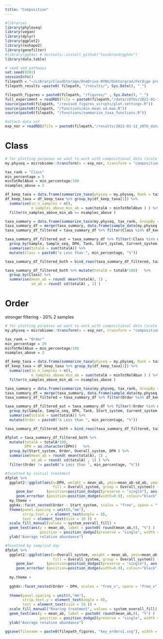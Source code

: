 ```yaml
---
title: "Composition"
---
```


```r
#libraries
library(phyloseq)
library(vegan)
library(dplyr)
library(ggplot2)
library(reshape2)
library(genefilter)
#library(ggh4x) # devtools::install_github("teunbrand/ggh4x")
library(data.table)
```

```r
# seed and pathways
set.seed(0201)
sessionInfo()
filepath = "~/Library/CloudStorage/OneDrive-NTNU/Doktorgrad/Ferdige prosjekter/Project 3 MMS_FTS_r_K_experiment/MMS-FTS Overview results and manuscript plan/R_Analysis_MMS-FTS"
filepath_results =paste0( filepath, "/results/", Sys.Date(), "_")

filepath_figures = paste0(filepath, "/figures/" , Sys.Date(), "_")
full_experiment = readRDS(file = paste0(filepath,"/data/zOTUs/2022-01-11_zOTU_raw_dataset.rds") ) 
source(paste0(filepath, "/revised_figures_scripts/plot.settings.R"))
source(paste0(filepath, "/functions/min.mean.sd.max.R"))
source(paste0(filepath, "/functions/summarize_taxa_functions.R"))
```

```r
#attach data set
exp_nor = readRDS(file = paste0(filepath,"/results/2022-01-11_zOTU_dataset_scaled_rarified.rds") )
```

# Class
```r
# for plotting purposes we want to work with compositional data (scale in percentage)
my.physeq = microbiome::transform(x = exp_nor, transform = "compositional")

tax_rank = "Class"
min_percentage = 5
minTotRelAbun = min_percentage/100
nsamples_above = 2 

df_keep_taxa = data.frame(summarize_taxa(physeq = my.physeq, Rank = tax_rank, GroupBy = "Sample"))
df_keep_taxa = df_keep_taxa %>% group_by(df_keep_taxa[1]) %>% 
  summarise(in_n_samples = n(), 
            n_samples_above_min_ab = sum(totalA > minTotRelAbun ) ) %>%
  filter(n_samples_above_min_ab >= nsamples_above )

taxa_summary = data.frame(summarize_taxa(my.physeq, tax_rank, GroupBy = c("Sample")))
taxa_summary_df = merge(taxa_summary, data.frame(sample_data(my.physeq)), by = "Sample")
taxa_summary_df_filtered = taxa_summary_df %>% filter(Class %in% df_keep_taxa$Class ) 

taxa_summary_df_filtered_out = taxa_summary_df %>% filter(!Class %in% df_keep_taxa$Class ) %>%
  group_by(Sample, Sample_seq, DPH, Tank, Start_system, Current_system, Overall_system, cc, cc_s, Current_water) %>%
  summarise(totalA = sum(totalA)) %>%
  mutate(Class = paste0("a Less than ", min_percentage, "%")) 

taxa_summary_df_filtered_both = bind_rows(taxa_summary_df_filtered, taxa_summary_df_filtered_out)
```

```r
taxa_summary_df_filtered_both %>% mutate(totalA = totalA*100)   %>%
  group_by(Class) %>% 
  summarise(mean_ab = round( mean(totalA), 1) , 
            sd_ab = round( sd(totalA) , 1) )  
```

# Order
stronger filtering - 20% 2 samples
```r
# for plotting purposes we want to work with compositional data (scale in percentage)
my.physeq = microbiome::transform(x = exp_nor, transform = "compositional")

tax_rank = "Order"
min_percentage = 20
minTotRelAbun = min_percentage/100
nsamples_above = 2 

df_keep_taxa = data.frame(summarize_taxa(physeq = my.physeq, Rank = tax_rank, GroupBy = "Sample"))
df_keep_taxa = df_keep_taxa %>% group_by(df_keep_taxa[1]) %>% 
  summarise(in_n_samples = n(), 
            n_samples_above_min_ab = sum(totalA > minTotRelAbun ) ) %>%
  filter(n_samples_above_min_ab >= nsamples_above )

taxa_summary = data.frame(summarize_taxa(my.physeq, tax_rank, GroupBy = c("Sample")))
taxa_summary_df = merge(taxa_summary, data.frame(sample_data(my.physeq)), by = "Sample")
taxa_summary_df_filtered = taxa_summary_df %>% filter(Order %in% df_keep_taxa$Order ) 

taxa_summary_df_filtered_out = taxa_summary_df %>% filter(!Order %in% df_keep_taxa$Order ) %>%
  group_by(Sample, Sample_seq, DPH, Tank, Start_system, Current_system, Overall_system, cc, cc_s, Current_water) %>%
  summarise(totalA = sum(totalA)) %>%
  mutate(Order = paste0("a Less than ", min_percentage, "%")) 

taxa_summary_df_filtered_both = bind_rows(taxa_summary_df_filtered, taxa_summary_df_filtered_out)
```

```r
dfplot = taxa_summary_df_filtered_both %>% 
  mutate(totalA = totalA*100,
         DPH = as.character(DPH))   %>%
  group_by(Start_system, Order, Overall_system, DPH ) %>% 
  summarise(mean_ab = round( mean(totalA), 1) , 
            sd_ab = round( sd(totalA) , 1) ) %>%
  filter(Order != paste0("a Less than ", min_percentage, "%")) 

#facetted by initial treatment
dfplot %>% 
  ggplot2::ggplot(aes(x=DPH, weight = mean_ab, ymin=mean_ab-sd_ab, ymax=mean_ab+sd_ab, 
                      fill = Overall_system, group = Overall_system)) + 
     geom_bar      (position=position_dodge2(preserve = "single"), aes(y=mean_ab), stat="identity", color = "black") +
     geom_errorbar (position=position_dodge(width=0.9), colour="black", width = 0.2) +
  my.theme + 
  ggh4x::facet_nested(Order ~ Start_system, scales = "free", space = "free_x") +
  theme(panel.spacing = unit(0,"mm"), 
        strip.text.y = element_text(angle = 0), 
        text = element_text(size = 10 )) + 
  scale_fill_manual(values = system_overall_fill) + 
  geom_text(aes(y = mean_ab, label = paste0( round(mean_ab,0), "%") ) , vjust = -1, size = 3,  
                position = position_dodge2(preserve = "single", width = 0.9) )  + 
  ylab("Average relative abundance") 
```

```r
#facetted by samplind day
dfplot %>% 
  ggplot2::ggplot(aes(x=Overall_system, weight = mean_ab, ymin=mean_ab-sd_ab, ymax=mean_ab+sd_ab, 
                      fill = Overall_system, group = Overall_system)) + 
     geom_bar      (position=position_dodge2(preserve = "single"), aes(y=mean_ab), stat="identity", color = "black", width = 0.8) +
     geom_errorbar (position=position_dodge(width=0.9), colour="black", width = 0.2) +
  
  my.theme + 
  
  ggh4x::facet_nested(Order ~ DPH, scales = "free_x", space = "free_x") +
  
  theme(panel.spacing = unit(0,"mm"), 
        strip.text.y = element_text(angle = 0), 
        text = element_text(size = 10 )) + 
  scale_fill_manual("Rearing treatment", values = system_overall_fill) + 
  geom_text(aes(y = mean_ab, label = paste0( round(mean_ab,0), "%") ) , vjust = -1, size = 3,  
                position = position_dodge2(preserve = "single", width = 0.9) )  + 
  ylab("Average relative abundance") 

ggsave(filename = paste0(filepath_figures, "key_orders1.svg"), width = 180, height = 100, units = "mm")
```

